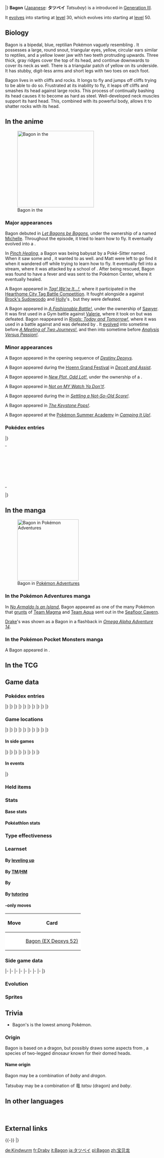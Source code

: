 {{PokémonPrevNext/Head|type=Dragon}}
{{PokémonPrevNext/GO|species=Bagon}}
{{PokémonPrevNext/Pokémon|type=Dragon|prevnum=370|prev=Luvdisc|nextnum=372|next=Shelgon|roundleft=bl|roundright=br}}
|}
{{Pokémon Infobox
|name=Bagon
|jname=タツベイ
|jtranslit=Tatsubei
|tmname=Tatsubay
|ndex=371
|hdex=187
|hdex6=196
|karea=Coastal
|kdex=014
|adex=117
|fbrow=165
|abrow=225
|obrow=219
|opbrow=200
|typebox=1
|type1=Dragon
|category=Rock Head
|height-ftin=2'00"
|height-m=0.6
|weight-lbs=92.8
|weight-kg=42.1
|abilityn=d
|ability1=Rock Head
|abilityd=Sheer Force
|egggroupn=1
|egggroup1=Dragon
|eggcycles=40
|evtotal=1
|evat=1
|expyield=60
|oldexp=89
|lv100exp=1,250,000
|gendercode=127
|color=Blue
|catchrate=45
|body=12
|pokefordex=bagon
|generation=3
|friendship=35
}}
'''Bagon''' ([[List of Japanese Pokémon names|Japanese]]: '''タツベイ''' ''Tatsubay'') is a {{type|Dragon}} {{OBP|Pokémon|species}} introduced in [[Generation III]].

It [[Evolution|evolves]] into {{p|Shelgon}} starting at [[level]] 30, which evolves into {{p|Salamence}} starting at [[level]] 50.

==Biology==
Bagon is a bipedal, blue, reptilian Pokémon vaguely resembling ''{{wp|Pachycephalosaurus}}''. It possesses a large, round snout, triangular eyes, yellow, circular ears similar to reptiles, and a yellow lower jaw with two teeth protruding upwards. Three thick, gray ridges cover the top of its head, and continue downwards to cover its neck as well. There is a triangular patch of yellow on its underside. It has stubby, digit-less arms and short legs with two toes on each foot.

Bagon lives in {{DL|List of Pokémon by habitat|Rough-terrain Pokémon|rough terrains}} with cliffs and rocks. It longs to fly and jumps off cliffs trying to be able to do so. Frustrated at its inability to fly, it leaps off cliffs and smashes its head against large rocks. This process of continually bashing its head causes it to become as hard as steel. Well-developed neck muscles support its hard head. This, combined with its powerful body, allows it to shatter rocks with its head.

==In the anime==
[[File:Sawyer Bagon.png|thumb|left|250px|Bagon in the {{pkmn|anime}}]]
===Major appearances===
Bagon debuted in ''[[AG043|Let Bagons be Bagons]]'', under the ownership of a {{pkmn|Trainer}} named [[Michelle]]. Throughout the episode, it tried to learn how to fly. It eventually evolved into a {{p|Shelgon}}.

In ''[[AG188|Pinch Healing]]'', a Bagon was being babysat by a Poké-Sitter named {{OBP|Matt|AG188}}. When it saw some {{p|Butterfree}} and {{p|Fearow}}, it wanted to {{m|fly}} as well. {{Ash}} and Matt were left to go find it when it wandered off while trying to learn how to fly. It eventually fell into a stream, where it was attacked by a school of {{p|Carvanha}}. After being rescued, Bagon was found to have a fever and was sent to the Pokémon Center, where it eventually healed.

A Bagon appeared in ''[[DP050|Tag! We're It...!]]'', where it participated in the [[Hearthome City Tag Battle Competition]]. It fought alongside a {{p|Yanma}} against [[Brock's Sudowoodo]] and [[Holly]]'s {{p|Wingull}}, but they were defeated.

A Bagon appeared in ''[[XY073|A Fashionable Battle!]]'', under the ownership of [[Sawyer]]. It was first used in a Gym battle against [[Valerie]], where it took on {{p|Spritzee}} but was defeated. Bagon reappeared in ''[[XY075|Rivals: Today and Tomorrow!]]'', where it was used in a battle against {{Ash}} and was defeated by {{AP|Hawlucha}}. It [[Evolution|evolved]] into {{p|Shelgon}} sometime before ''[[XY106|A Meeting of Two Journeys!]]'', and then into {{p|Salamence}} sometime before ''[[XY127|Analysis Versus Passion!]]''.

===Minor appearances===
A Bagon appeared in the opening sequence of ''[[M07|Destiny Deoxys]]''.

A Bagon appeared during the [[Hoenn Grand Festival]] in ''[[AG122|Deceit and Assist]]''.

A Bagon appeared in ''[[AG174|New Plot, Odd Lot!]]'', under the ownership of a {{pkmn|Coordinator}}.

A Bagon appeared in ''[[DP010|Not on MY Watch Ya Don't!]]''.

A Bagon appeared during the {{to|Floaroma}} {{pkmn|Contest}} in ''[[DP027|Settling a Not-So-Old Score!]]''.

A Bagon appeared in ''[[DP056|The Keystone Pops!]]''.

A Bagon appeared at the [[Pokémon Summer Academy]] in ''[[DP088|Camping It Up!]]''.

===Pokédex entries===
{{Animedexheader|Hoenn}}
{{Animedexbody|AG043|Bagon|Ash's Pokédex|Bagon the Rock Head Pokémon. Bagon {{m|Rock Smash|bashes itself against large rocks}} until its head eventually grows as hard as steel.}}
|}
{| width="100%" style="background: #{{colorschemedark|Hoenn}}"
|-
| width="100%" style="text-align:right; background: #{{colorschemelight|Hoenn}}; {{roundybottom|10px}}" | <small>''' ''Advanced Generation'' series entries continue below.'''</small>
|}
|}
{{Animedexheader|Emerald}}
{{Animedexbody|AG188|Bagon|May's Pokédex|Bagon, the Rock Head Pokémon. Bagon dreams of being able to fly through the air. When frustrated from not flying, Bagon uses its head to smash rocks into powder.}}
{{Animedexfooter/Pokémon|''Advanced Generation''|Emerald}}
{{Animedexheader|Kalos}}
{{Animedexbody|XY073|Bagon|Ash's Pokédex|Bagon, the Rock Head Pokémon. Because Bagon dreams of being able to fly, it regularly practices by leaping from cliffs.}}
{{Animedexfooter/Pokémon|''XY''|Kalos}}

==In the manga==
[[File:Team Magma Bagon Adventures.png|thumb|200px|Bagon in [[Pokémon Adventures]]]]
===In the Pokémon Adventures manga===
In ''[[PS243|No Armaldo Is an Island]]'', Bagon appeared as one of the many Pokémon that [[grunt]]s of [[Team Magma]] and [[Team Aqua]] sent out in the [[Seafloor Cavern]].

[[Drake]]'s {{p|Shelgon}} was shown as a Bagon in a flashback in ''[[PAORAS14|Omega Alpha Adventure 14]]''.

===In the Pokémon Pocket Monsters manga===
A Bagon appeared in {{OBP|Pocket Monsters XY|Kosaku Anakubo}}.

==In the TCG==
{{main|Bagon (TCG)}}

==Game data==
===Pokédex entries===
{{Dex/Header|type=Dragon}}
{{Dex/NA|gen=III}}
{{Dex/Gen|gen=III}}
{{Dex/Entry1|v=Ruby|t=FFF|entry=Bagon has a dream of one day soaring in the sky. In doomed efforts to fly, this Pokémon hurls itself off cliffs. As a result of its dives, its head has grown tough and as hard as tempered steel.}}
{{Dex/Entry1|v=Sapphire|t=FFF|entry=Bagon harbors a never-ending dream of one day soaring high among the clouds. As if trying to dispel its frustration over its inability to fly, this Pokémon slams its hard head against huge rocks and {{m|Rock Smash|shatters}} them into pebbles.}}
{{Dex/Entry1|v=Emerald|t=FFF|entry=Although it is small, this Pokémon is very powerful because its body is a bundle of muscles. It launches {{m|Headbutt|head-butts}} with its ironlike skull.}}
{{Dex/Entry2|v=FireRed|v2=LeafGreen|entry=Its steel-hard head can shatter boulders. It longingly hopes for wings to grow so it can {{m|fly}}.}}
|}
|}
{{Dex/Gen|gen=IV}}
{{Dex/Entry3|v=Diamond|v2=Pearl|v3=Platinum|entry=Dreaming of one day flying, it practices by leaping off cliffs every day.}}
{{Dex/Entry2|v=HeartGold|v2=SoulSilver|entry=Its well-developed neck muscles and ironlike head can smash boulders into pieces.}}
|}
|}
{{Dex/Gen|gen=V}}
{{Dex/Entry2|v=Black|v2=White|t=FFF|entry=Dreaming of one day flying, it practices by leaping off cliffs every day.}}
{{Dex/Entry2|v=Black 2|v2=White 2|t=FFF|entry=Dreaming of one day flying, it practices by leaping off cliffs every day.}}
|}
|}
{{Dex/Gen|gen=VI}}
{{Dex/Entry1|v=X|t=FFF|entry=Its well-developed neck muscles and ironlike head can smash boulders into pieces.}}
{{Dex/Entry1|v=Y|entry=Dreaming of one day flying, it practices by leaping off cliffs every day.}}
{{Dex/Entry1|v=Omega Ruby|t=fff|entry=Bagon has a dream of one day soaring in the sky. In doomed efforts to fly, this Pokémon hurls itself off cliffs. As a result of its dives, its head has grown tough and as hard as tempered steel.}}
{{Dex/Entry1|v=Alpha Sapphire|t=fff|entry=Bagon harbors a never-ending dream of one day soaring high among the clouds. As if trying to dispel its frustration over its inability to fly, this Pokémon slams its hard head against huge rocks and shatters them into pebbles.}}
|}
|}
{{Dex/Gen|gen=VII}}
{{Dex/Entry1|v=Sun|entry=Its belief that it will be able to fly one day is apparently the influence of information carried in its genes.}}
{{Dex/Entry1|v=Moon|entry=With its steel-hard stone head, it headbutts indiscriminately. This is because of the stress it feels at being unable to fly.}}
{{Dex/Entry1|v=Ultra Sun|entry=Whenever it sees bird Pokémon flying through the sky, it becomes envious and smashes its surroundings to bits with headbutts.}}
{{Dex/Entry1|v=Ultra Moon|entry=Some theories suggest that its behavior of forcefully bashing its head into things stimulates cells that affect its evolution.}}
|}
|}
{{Dex/Footer}}

===Game locations===
{{Availability/Header|type=Dragon}}
{{Availability/NA|gen=III}}
{{Availability/Gen|gen=III}}
{{Availability/Entry2|v=Ruby|v2=Sapphire|t=FFF|t2=FFF|area=[[Meteor Falls]]}}
{{Availability/Entry1|v=Emerald|t=FFF|area=[[Meteor Falls]]}}
{{Availability/Entry2/None|v=FireRed|v2=LeafGreen}}
{{Availability/Entry1/None|v=Colosseum}}
{{Availability/Entry1/None|v=XD|link=Pokémon XD: Gale of Darkness}}
|}
|}
{{Availability/Gen|gen=IV}}
{{Availability/Entry1/None|v=Diamond}}
{{Availability/Entry1|v=Pearl|area={{rt|210|Sinnoh}} ([[Poké Radar]])}}
{{Availability/Entry1|v=Platinum|area={{rt|210|Sinnoh}} ([[Poké Radar]])}}
{{Availability/Entry2|v=HeartGold|v2=SoulSilver|area={{safari|Johto}}}}
{{Availability/Entry1|v=Pal Park|color={{locationcolor/light|mountain}}|link=Pal Park|area={{DL|List of Pokémon by Pal Park location|Mountain}}}}
|}
|}
{{Availability/Gen|gen=V}}
{{Availability/Entry1/None|v=Black|area=[[Trade]], {{pkmn2|Event}}}}
{{Availability/Entry1|v=White|area=[[White Forest]]}}
{{Availability/Entry2|v=Black 2|v2=White 2|t=FFF|area=[[Pinwheel Forest]] ([[Hidden Grotto]]){{tt|*|Hidden Grotto in the Outer Area}}}}
{{Availability/Entry1|v=Dream World|color={{dream color}}|area={{dwa|Rugged Mountain}}}}
|}
|}
{{Availability/Gen|gen=VI}}
{{Availability/Entry2|v=X|v2=Y|t=FFF|area={{rt|8|Kalos}}}}
{{Availability/Entry2|v=Omega Ruby|v2=Alpha Sapphire|t=fff|t2=fff|area=[[Meteor Falls]]}}
|}
|}
{{Availability/Gen|gen=VII}}
{{Availability/Entry2|v=Sun|v2=Moon|area={{rt|3|Alola}}, [[Kala'e Bay]]}}
{{Availability/Entry2|v=Ultra Sun|v2=Ultra Moon|area={{rt|3|Alola}}, [[Kala'e Bay]]}}
|}
|}
{{Availability/Footer}}

====In side games====
{{Availability/Header|type=Dragon}}
{{Availability/NA|gen=III}}
{{Availability/Gen|gen=III}}
{{Availability/Entry1|v=Pinball: R&S|link=Pokémon Pinball: Ruby & Sapphire|color={{ruby color}}|t=fff|area=Hatch from {{pkmn|Egg}}}}
{{Availability/Entry1|v=Trozei!|color={{yellow color}}|area=[[Huge Storage 5]], [[Mr. Who's Den]]}}
{{Availability/Entry2|v=MD Red|v2=MD Blue|link=Pokémon Mystery Dungeon: Red Rescue Team and Blue Rescue Team|area=[[Lapis Cave]] (9F-13F), [[Wish Cave]] (45F-49F), [[Wyvern Hill]] (1F-4F), [[Joyous Tower]] (42F-45F)}}
{{Availability/Entry1|v=Ranger|link=Pokémon Ranger (game)|area=[[Jungle Relic]] (during mission)}}
|}
|}
{{Availability/Gen|gen=IV}}
{{Availability/Entry2|v=MD Time|v2=MD Darkness|link=Pokémon Mystery Dungeon: Explorers of Time and Explorers of Darkness|area=[[Crystal Crossing]] (B1-B7), [[Final Maze]] (B1-B48)}}
{{Availability/Entry1|v=MD Sky|link=Pokémon Mystery Dungeon: Explorers of Sky|area=[[Crystal Crossing]] (B1-B7), [[Final Maze]] (B1-B48)}}
{{Availability/Entry1|v=Ranger: SoA|color={{SoA color}}|link=Pokémon Ranger: Shadows of Almia|area=[[Volcano Cave]]}}
<!--{{Availability/Entry1|v=MD Blazing|link=Pokémon Mystery Dungeon (WiiWare)|color={{fire color}}|area=}}-->
{{Availability/Entry1|v=Ranger: GS|color={{GS color}}|link=Pokémon Ranger: Guardian Signs|area=[[Mt. Sorbet]], [[Dark Temple]]}}
|}
|}
{{Availability/Gen|gen=V}}
{{Availability/Entry1|1|v=Rumble Blast|color={{fire color}}|area=Canyon: [[Sunny Seashore]]}}
{{Availability/Entry1|1|v=MD GTI|link=Pokémon Mystery Dungeon: Gates to Infinity|color={{silver color}}|area=[[Stompstump Peak]], [[Forest Grotto]] (1F-7F), [[Rusty Mountain]] (Golden Chamber), [[Jaws of the Abyss]] (B1-B29), [[Smoking Mountain]] (Golden Chamber, Mapless Street), [[Slumbering Cave]] (B1-B99), [[Axe Rock]] (5F-14F), Magnagate dungeons}}
{{Availability/Entry1|1|v=Rumble U|color={{fire color}}|area=[[Jungle Area#In Trouble? Tap Away!|Jungle Area: In Trouble? Tap Away!]]}}
|}
|}
{{Availability/Gen|gen=VI}}
{{Availability/Entry1|1|v=Battle Trozei|color={{defense color}}|area=[[Sky-High Ruins#Stage 6|Sky-High Ruins: Stage 6]]}}
{{Availability/Entry1|1|v=Shuffle|color={{beauty color}}|area=[[Wacky Workshop|Wacky Workshop: Stage 162]]<br>[[Zaffiro Coast|Zaffiro Coast: Stage 602]]}}
{{Availability/Entry1|1|v=Rumble World|color={{fire color}}|area=[[Legend Terrain#Sky Crest Range|Legend Terrain: Sky Crest Range]] <small>(All Areas)</small>}}
{{Availability/Entry1|1|v=Picross|color={{skill color light}}|area=[[Pokémon Picross Stages#Area 11|Area 11: Stage 02]]}}
|}
|}
{{Availability/Footer}}

====In events====
{{eventAvail/h|type=Dragon}}
{{eventAvail|{{gameabbrev3|RS}}|Pokémon Center 5th Anniversary Wish Bagon|Japanese|Japan|5|April 25 to May 18, 2003|link=List of Japanese event Pokémon distributions in Generation III#Wish Bagon}}
{{eventAvail|{{gameabbrev3|RS}}|Pokémon Center 5th Anniversary Iron Defense Bagon|Japanese|Japan|5|April 25 to May 18, 2003|link=List of Japanese event Pokémon distributions in Generation III#Iron Defense Bagon}}
{{eventAvail|{{gameabbrev5|BW}}|Year of the Dragon Bagon Egg|Japanese|Japan|1|January 6 to February 5, 2012|link=List of local Japanese event Pokémon distributions in Generation V#Bagon}}
{{eventAvail|{{gameabbrev5|BW}}|Year of the Dragon Bagon Egg|Korean|Wi-Fi|1|August 23 to October 4, 2012|link=List of Wi-Fi Korean event Pokémon distributions in Generation V#Bagon}}
{{eventAvail|{{gameabbrev6|ORAS}}|Pokémon Center Mega Tokyo Bagon Egg|All|Japan|1|January 17 to March 1, 2015|link=List of local event Pokémon distributions in Generation VI#Bagon 2}}
{{eventAvail|{{gameabbrev6|ORAS}}|Pokémon Center Hiroshima Bagon Egg|All|Japan|1|April 1 to 30, 2016|link=List of local event Pokémon distributions in Generation VI#Bagon}}
|}

===Held items===
{{HeldItems
|type=Dragon
|rse1=Dragon Scale|rse1type=None|rse1rar=5
|p1=Dragon Fang|p1type=None|p1rar=5
|pt1=Dragon Fang|pt1type=None|pt1rar=5
|hgss1=Dragon Fang|hgss1type=None|hgss1rar=5
|w1=Dragon Fang|w1type=None|w1rar=5
|b2w21=Dragon Fang|b2w21type=None|b2w21rar=5
|xy1=Dragon Fang|xy1type=None|xy1rar=5
|oras1=Dragon Fang|oras1type=None|oras1rar=5
|sm1=Dragon Fang|sm1type=None|sm1rar=5
|usum1=Dragon Fang|usum1type=None|usum1rar=5
}}

===Stats===
====Base stats====
{{BaseStats
|type=Dragon
|HP=     45
|Attack= 75
|Defense=60
|SpAtk=  40
|SpDef=  30
|Speed=  50}}

====Pokéathlon stats====
{{Pokéthlon
|type=Dragon
|Speed=3
|SpeedMax=4
|Power=3
|PowerMax=4
|Technique=3
|TechniqueMax=4
|Stamina=3
|StaminaMax=4
|Jump=3
|JumpMax=3
}}

===Type effectiveness===
{{TypeEffectiveness
|type1=Dragon
|Normal=  100
|Fighting=100
|Flying=  100
|Poison=  100
|Ground=  100
|Rock=    100
|Bug=     100
|Ghost=   100
|Steel=   100
|Fire=     50
|Water=    50
|Grass=    50
|Electric= 50
|Psychic= 100
|Ice=     200
|Dragon=  200
|Dark=    100
|Fairy=   200}}

===Learnset===
====By [[Level|leveling up]]====
{{learnlist/levelh/7|Bagon|Dragon|Dragon|3}}
{{learnlist/level7|1|Rage|Normal|Physical|20|100|20}}
{{learnlist/level7|4|Ember|Fire|Special|40|100|25}}
{{learnlist/level7|7|Leer|Normal|Status|&mdash;|100|30}}
{{learnlist/level7|10|Bite|Dark|Physical|60|100|25}}
{{learnlist/level7|13|Dragon Breath|Dragon|Special|60|100|20||'''}}
{{learnlist/level7|17|Headbutt|Normal|Physical|70|100|15}}
{{learnlist/level7|21|Focus Energy|Normal|Status|&mdash;|&mdash;|30}}
{{learnlist/level7|25|Crunch|Dark|Physical|80|100|15}}
{{learnlist/level7|29|Dragon Claw|Dragon|Physical|80|100|15||'''}}
{{learnlist/level7|34|Zen Headbutt|Psychic|Physical|80|90|15}}
{{learnlist/level7|39|Scary Face|Normal|Status|&mdash;|100|10}}
{{learnlist/level7|44|Flamethrower|Fire|Special|90|100|15}}
{{learnlist/level7|49|Double-Edge|Normal|Physical|120|100|15}}
{{learnlist/levelf/7|Bagon|Dragon|Dragon|3}}

====By [[TM]]/[[HM]]====
{{learnlist/tmh/7|Bagon|Dragon|Dragon|3}}
{{learnlist/tm7|TM02|Dragon Claw|Dragon|Physical|80|100|15||'''}}
{{learnlist/tm7|TM05|Roar|Normal|Status|&mdash;|&mdash;|20}}
{{learnlist/tm7|TM06|Toxic|Poison|Status|&mdash;|90|10}}
{{learnlist/tm7|TM10|Hidden Power|Normal|Special|60|100|15}}
{{learnlist/tm7|TM11|Sunny Day|Fire|Status|&mdash;|&mdash;|5}}
{{learnlist/tm7|TM17|Protect|Normal|Status|&mdash;|&mdash;|10}}
{{learnlist/tm7|TM18|Rain Dance|Water|Status|&mdash;|&mdash;|5}}
{{learnlist/tm7|TM21|Frustration|Normal|Physical|&mdash;|100|20}}
{{learnlist/tm7|TM27|Return|Normal|Physical|&mdash;|100|20}}
{{learnlist/tm7|TM31|Brick Break|Fighting|Physical|75|100|15}}
{{learnlist/tm7|TM32|Double Team|Normal|Status|&mdash;|&mdash;|15}}
{{learnlist/tm7|TM35|Flamethrower|Fire|Special|90|100|15}}
{{learnlist/tm7|TM38|Fire Blast|Fire|Special|110|85|5}}
{{learnlist/tm7|TM39|Rock Tomb|Rock|Physical|60|95|15}}
{{learnlist/tm7|TM40|Aerial Ace|Flying|Physical|60|&mdash;|20||''}}
{{learnlist/tm7|TM42|Facade|Normal|Physical|70|100|20}}
{{learnlist/tm7|TM44|Rest|Psychic|Status|&mdash;|&mdash;|10}}
{{learnlist/tm7|TM45|Attract|Normal|Status|&mdash;|100|15}}
{{learnlist/tm7|TM48|Round|Normal|Special|60|100|15}}
{{learnlist/tm7|TM65|Shadow Claw|Ghost|Physical|70|100|15}}
{{learnlist/tm7|TM80|Rock Slide|Rock|Physical|75|90|10}}
{{learnlist/tm7|TM87|Swagger|Normal|Status|&mdash;|85|15}}
{{learnlist/tm7|TM88|Sleep Talk|Normal|Status|&mdash;|&mdash;|10}}
{{learnlist/tm7|TM90|Substitute|Normal|Status|&mdash;|&mdash;|10}}
{{learnlist/tm7|TM100|Confide|Normal|Status|&mdash;|&mdash;|20}}
{{learnlist/tmf/7|Bagon|Dragon|Dragon|3}}

====By {{pkmn|breeding}}====
{{learnlist/breedh/7|Bagon|Dragon|Dragon|3}}
{{learnlist/breed7|{{MSP|004|Charmander}}{{MSP|005|Charmeleon}}{{MSP|006|Charizard}}{{MSP|372|Shelgon}}{{MSP|373|Salamence}}|Defense Curl|Normal|Status|—|—|40|‡|}}
{{learnlist/breed7|{{MSP|116|Horsea}}{{MSP|117|Seadra}}{{MSP|130|Gyarados}}{{MSP|147|Dratini}}{{MSP|148|Dragonair}}{{MSP|149|Dragonite}}<br>{{MSP|230|Kingdra}}{{MSP|334|Altaria}}{{MSP|610|Axew}}{{MSP|611|Fraxure}}{{MSP|612|Haxorus}}{{MSP|782|Jangmo-o}}<br>{{MSP|783|Hakamo-o}}{{MSP|784|Kommo-o}}|Dragon Dance|Dragon|Status|—|—|20||}}
{{learnlist/breed7|{{MSP|116|Horsea}}{{MSP|117|Seadra}}{{MSP|230|Kingdra}}{{MSP|333|Swablu}}{{MSP|334|Altaria}}{{MSP|610|Axew}}<br>{{MSP|611|Fraxure}}{{MSP|612|Haxorus}}{{MSP|633|Deino}}{{MSP|634|Zweilous}}{{MSP|635|Hydreigon}}{{MSP|690|Skrelp}}<br>{{MSP|691|Dragalge}}{{MSP|704|Goomy}}{{MSP|705|Sliggoo}}{{MSP|706|Goodra}}{{MSP|757|Salandit}}{{MSP|776|Turtonator}}<br>{{MSP|780|Drampa}}|Dragon Pulse|Dragon|Special|85|100|10||'''}}
{{learnlist/breed7|{{MSP|004|Charmander}}{{MSP|005|Charmeleon}}{{MSP|006|Charizard}}{{MSP|130|Gyarados}}{{MSP|147|Dratini}}{{MSP|148|Dragonair}}<br>{{MSP|149|Dragonite}}{{MSP|443|Gible}}{{MSP|444|Gabite}}{{MSP|445|Garchomp}}{{MSP|610|Axew}}{{MSP|611|Fraxure}}<br>{{MSP|612|Haxorus}}{{MSP|621|Druddigon}}{{MSP|633|Deino}}{{MSP|634|Zweilous}}{{MSP|635|Hydreigon}}{{MSP|757|Salandit}}<br>{{MSP|780|Drampa}}|Dragon Rage|Dragon|Special|—|100|10||}}
{{learnlist/breed7|{{MSP|147|Dratini}}{{MSP|148|Dragonair}}{{MSP|149|Dragonite}}{{MSP|443|Gible}}{{MSP|444|Gabite}}{{MSP|445|Garchomp}}<br>{{MSP|633|Deino}}{{MSP|634|Zweilous}}{{MSP|635|Hydreigon}}|Dragon Rush|Dragon|Physical|100|75|10||'''}}
{{learnlist/breed7|{{MSP|776|Turtonator}}|Endure|Normal|Status|—|—|10||}}
{{learnlist/breed7|{{MSP|004|Charmander}}{{MSP|005|Charmeleon}}{{MSP|006|Charizard}}{{MSP|024|Arbok}}{{MSP|373|Salamence}}{{MSP|445|Garchomp}}|Fire Fang|Fire|Physical|65|95|15||}}
{{learnlist/breed7|{{MSP|116|Horsea}}{{MSP|117|Seadra}}{{MSP|130|Gyarados}}{{MSP|230|Kingdra}}{{MSP|350|Milotic}}{{MSP|690|Skrelp}}<br>{{MSP|691|Dragalge}}|Hydro Pump|Water|Special|110|80|5||}}
{{learnlist/breed7|{{MSP|130|Gyarados}}{{MSP|696|Tyrunt}}{{MSP|697|Tyrantrum}}|Thrash|Normal|Physical|120|100|10||}}
{{learnlist/breed7|{{MSP|116|Horsea}}{{MSP|117|Seadra}}{{MSP|130|Gyarados}}{{MSP|147|Dratini}}{{MSP|148|Dragonair}}{{MSP|149|Dragonite}}<br>{{MSP|230|Kingdra}}{{MSP|350|Milotic}}{{MSP|691|Dragalge}}{{MSP|780|Drampa}}|Twister|Dragon|Special|40|100|20||'''}}
{{learnlist/breedf/7|Bagon|Dragon|Dragon|3}}

====By [[Move Tutor|tutoring]]====
{{learnlist/tutorh/7|Bagon|Dragon|Dragon|3}}
{{learnlist/tutor7|Draco Meteor|Dragon|Special|130|90|5||'''|yes|yes}}
{{learnlist/tutor7|Dragon Pulse|Dragon|Special|85|100|10||'''|no|yes}}
{{learnlist/tutor7|Hyper Voice|Normal|Special|90|100|10|||no|yes}}
{{learnlist/tutor7|Outrage|Dragon|Physical|120|100|10||'''|no|yes}}
{{learnlist/tutor7|Snore|Normal|Special|50|100|15|||no|yes}}
{{learnlist/tutor7|Zen Headbutt|Psychic|Physical|80|90|15|||no|yes}}
{{learnlist/tutorf/7|Bagon|Dragon|Dragon|3}}

===={{Trading Card Game}}-only moves====
{| class="roundy" style="margin:auto; background: #{{tcg dragon color light}}; border: 3px solid #{{tcg dragon color}}"
|-
! Move
! Card
|-
| style="background:#fff; {{roundybl|5px}}" | {{m|Double Slap}}
| style="background:#fff; {{roundybr|5px}}" | [[Bagon (EX Deoxys 52)]]
|}

===Side game data===
{{Spindata/Head|type=Dragon}}
{{Spindata/PinballRS|col=3|type=Dragon|ndex=371|acquisition=Hatch}}
{{Spindata/Trozei|col=3|type=Dragon|ndex=371|rarity=Common}}
|-
{{Spindata/MDRB|col=6|type=Dragon|ndex=371
|body=1
|rate=7.6
|area=Dragon Cave
|P1=My head might be {{a|Rock Head|rock hard}}, but I'm not stubborn!
|P2=Darn it... I went and lost half my HP already...
|P3=I can't do this anymore... My head's too heavy to hold up...
|PL=There! Leveled up! My rock-hard head got harder!
}}
|-
{{Spindata/MDTDS|col=6|type=Dragon|ndex=371
|body=1
|rate=6.4
|IQ=E
}}
|-
{{Spindata/Ranger|col=6|type=Dragon
|group=Dragon
|fieldpower=1
|field=Tackle
|loop=5
|browser=Bagon doles out {{m|Headbutt|head butts}} with its hard skull. It can move a small obstacle.
}}
|-
{{Spindata/Ranger SoA|col=6|type=Dragon
|group=Dragon
|assist=Dragon
|field=Tackle
|fieldpower=1
|browser=It tackles to attack.
}}
|-
{{Spindata/Ranger GS|col=6|type=Dragon
|group=Dragon
|assist=Dragon
|field=Tackle
|fieldpower=1
|browser=It attacks by launching a large blue {{m|Ember|fireball}}.
}}
|-
{{Spindata/RumbleBlast|col=6|type=Dragon
|att=2
|def=1
|speed=3
}}
|-
{{Spindata/Battle Trozei|col=3|type=Dragon|ndex=371
|power=1
}}
{{Spindata/Shuffle|col=3|type=Dragon|ndex=371|num=193
|min=50
|max=100
|raisemaxlevel=5
|skill=Power of 4
|skilldesc=Increases damage when you make a match of four.
|swapper=Flash Mob
}}
|-
{{Spindata/GO|col=6|type=Dragon|ndex=371
|buddy=5
|hatch=10 km
|evocandy=25
|stamina=90
|attack=134
|defense=107
|fast={{m|Bite}}, {{m|Ember}}
|special={{m|Flamethrower}}, {{m|Twister}}, {{m|Crunch}}
}}
|}

===Evolution===
{{Evobox-3
|type1=Dragon
|pictype=art
|no1=371
|name1=Bagon
|type1-1=Dragon
|evo1={{bag|Rare Candy}}<br>{{color2|000|Level|Level 30}}
|no2=372
|name2=Shelgon
|type1-2=Dragon
|evo2={{bag|Rare Candy}}<br>{{color2|000|Level|Level 50}}
|no3=373
|name3=Salamence
|type1-3=Dragon
|type2-3=Flying}}

===Sprites===
{{Spritebox/Header|type=Dragon}}
{{Spritebox/NA|gen=III}}
{{Spritebox/3|ndex=371}}
{{Spritebox/4|ndex=371}}
{{Spritebox/5|ndex=371}}
{{Spritebox/6|ndex=371}}
{{Spritebox/7|ndex=371}}
{{Spritebox/Footer|371|Bagon}}

==Trivia==
* Bagon's {{stat|Special Defense}} is the lowest among {{type|Dragon}} Pokémon.

===Origin===
Bagon is based on a dragon, but possibly draws some aspects from ''{{wp|Pachycephalosaurus}}'', a species of two-legged dinosaur known for their domed heads.

====Name origin====
Bagon may be a combination of ''baby'' and ''dragon''.

Tatsubay may be a combination of 竜 ''tatsu'' (dragon) and ''baby''.

==In other languages==
{{Other languages|type=Dragon|type2=Dragon
|ja=タツベイ ''Tatsubay''|jameaning=From 竜 ''tatsu'' (dragon) and ''baby''
|de=Kindwurm|demeaning=From {{tt|''Kind''|child}} and ''{{wp|Lindworm|Lindwurm}}''
|fr=Draby|frmeaning=From ''dragon'' and ''baby''
|es=Bagon|esmeaning=Same as English name
|it=Bagon|itmeaning=Same as English name
|ko=아공이 ''Agongi''|komeaning=From {{tt|아기 ''Agi''|baby}} and {{tt|공룡 ''gongryong''|dinosaur}}, with {{tt|이 ''i''|diminutive suffix}}
|zh_cmn=寶貝龍 ''Bǎo Bèi Lóng''|zh_cmnmeaning=Literally "Baby/darling dragon"
|zh_yue=寶貝龍 ''Bǎo Bèi Lóng''|zh_yuemeaning=Literally "Baby/darling dragon"
|hi=बेगॉन ''Bagon''|himeaning=Transliteration of English name}}
<br clear="left">

==External links==

{{-}}
{{PokémonPrevNext/Head|type=Dragon}}
{{PokémonPrevNext/Pokémon|type=Dragon|prevnum=370|prev=Luvdisc|nextnum=372|next=Shelgon}}
|}
{{Project Pokédex notice}}

[[de:Kindwurm]]
[[fr:Draby]]
[[it:Bagon]]
[[ja:タツベイ]]
[[pl:Bagon]]
[[zh:宝贝龙]]